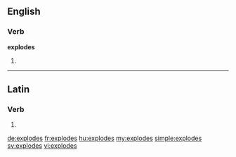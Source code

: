 ==English==

===Verb===
'''explodes'''

# {{third-person singular of|explode}}

----

==Latin==

===Verb===
{{la-verb-form|explodēs}}

# {{conjugation of|explodo|explodō|2|s|fut|act|ind|lang=la}}
{{count page|[[Wiktionary:Page count]]}}

[[de:explodes]]
[[fr:explodes]]
[[hu:explodes]]
[[my:explodes]]
[[simple:explodes]]
[[sv:explodes]]
[[vi:explodes]]